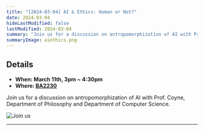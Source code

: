 ```yaml
---
title: "[2024-03-04] AI & Ethics: Human or Not?"
date: 2024-03-04
hideLastModified: false
lastModified: 2024-03-04
summary: "Join us for a discussion on antropomorphization of AI with Prof. Coyne."
summaryImage: aiethics.png
---
```


## Details

- **When: March 11th, 3pm ~ 4:30pm**
- **Where: [BA2230](https://maps.app.goo.gl/7UVFUmyUdVwx39ZY7)**

Join us for a discussion on antropomorphization of AI with Prof. Coyne, Department of Philosophy and Department of Computer Science.

![Join us](aiethics.png)

---
